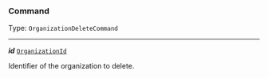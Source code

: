 


### Command

Type: `OrganizationDeleteCommand`

---

***id*** [`OrganizationId`](#organizationid)

Identifier of the organization to delete.


